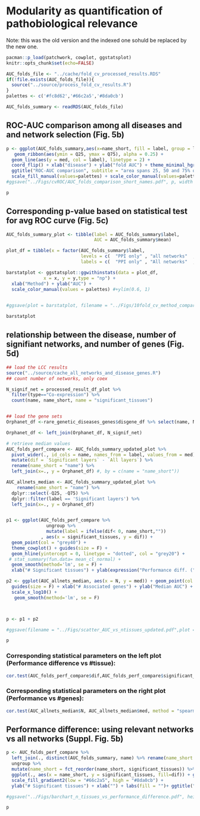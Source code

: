 # Modularity as quantification of pathobiological relevance

Note: this was the old version and the indexed one sohuld be replaced by the new one.

```r
pacman::p_load(patchwork, cowplot, ggstatsplot)
knitr::opts_chunk$set(echo=FALSE)

AUC_folds_file <- "../cache/fold_cv_processed_results.RDS"
if(!file.exists(AUC_folds_file)){
  source("../source/process_fold_cv_results.R")
}
palettes <- c('#fc8d62','#66c2a5','#8da0cb')

AUC_folds_summary <- readRDS(AUC_folds_file)
```

## ROC-AUC comparison among all diseases and and network selection (Fig. 5b)
```r
p <- ggplot(AUC_folds_summary,aes(x=name_short, fill = label, group = label)) +
   geom_ribbon(aes(ymin = Q25, ymax = Q75), alpha = 0.25) +
  geom_line(aes(y = med, col = label), linetype = 2) +
  coord_flip() + xlab("disease") + ylab("fold AUC") + theme_minimal_hgrid() + theme(legend.position = "bottom") +
  ggtitle("ROC-AUC comparison", subtitle = "area spans 25, 50 and 75% quantile") +
  scale_fill_manual(values=palettes) + scale_color_manual(values=palettes)
#ggsave("../Figs/cvROC/AUC_folds_comparison_short_names.pdf", p, width = 6, height = 6)

p
```


## Corresponding p-value based on statistical test for avg ROC curve (Fig. 5c)

```r
AUC_folds_summary_plot <- tibble(label = AUC_folds_summary$label, 
                                 AUC = AUC_folds_summary$mean)

plot_df = tibble(x = factor(AUC_folds_summary$label,  
                            levels = c(  "PPI only" , "all networks"  , "significant networks"),
                            labels = c(  "PPI only" , "All networks"  , "Significant networks")), y = AUC_folds_summary$mean)

barstatplot <- ggstatsplot::ggwithinstats(data = plot_df,
              x = x, y = y,type = "np") + 
  xlab("Method") + ylab("AUC") +
  scale_color_manual(values = palettes) #+ylim(0.6, 1)
  

#ggsave(plot = barstatplot, filename = "../Figs/10fold_cv_method_compared_boxplot.pdf", width = 6*0.8, height = 4*0.8)

barstatplot
```



## relationship between the disease, number of signifiant networks, and number of genes (Fig. 5d)


```r
## load the LCC results 
source("../source/cache_all_networks_and_disease_genes.R")
## count number of networks, only coex

N_signif_net = processed_result_df_plot %>% 
  filter(type=="Co-expression") %>%
  count(name, name_short, name = "significant_tissues")


## load the gene sets
Orphanet_df <-rare_genetic_diseases_genes$disgene_df %>% select(name, N)

Orphanet_df <- left_join(Orphanet_df, N_signif_net)

# retrieve median values
AUC_folds_perf_compare <- AUC_folds_summary_updated_plot %>% 
  pivot_wider(., id_cols = name, names_from = label, values_from = med) %>%
  mutate(dif = `Significant layers` - `All layers`) %>%
  rename(name_short = "name") %>%
  left_join(x=., y = Orphanet_df) #, by = c(name = "name_short"))

AUC_allnets_median <- AUC_folds_summary_updated_plot %>% 
    rename(name_short = "name") %>%
  dplyr::select(-Q25, -Q75) %>%
  dplyr::filter(label == 'Significant layers') %>%
  left_join(x=., y = Orphanet_df)


p1 <- ggplot(AUC_folds_perf_compare %>%
               ungroup %>%
               mutate(label = ifelse(dif< 0, name_short,""))
             , aes(x = significant_tissues, y = dif)) + 
  geom_point(col = "grey40") + 
  theme_cowplot() + guides(size = F) + 
  geom_hline(yintercept = 0, linetype = "dotted", col = "grey20") + 
 # stat_summary(fun.data= mean_cl_normal) + 
  geom_smooth(method='lm', se = F) +
  xlab("# Significant tissues") + ylab(expression("Performance diff. ("*Delta*"AUC)"))

p2 <- ggplot(AUC_allnets_median, aes(x = N, y = med)) + geom_point(col = "grey40") + theme_cowplot() + 
  guides(size = F) + xlab("# Associated genes") + ylab("Median AUC") + 
  scale_x_log10() +
   geom_smooth(method='lm', se = F)   



p <- p1 + p2

#ggsave(filename = "../Figs/scatter_AUC_vs_ntissues_updated.pdf",plot = p,  height = 3, width = 6)

p
```
### Corresponding statistical parameters on the left plot (Performance difference vs #tissue):

```r
cor.test(AUC_folds_perf_compare$dif,AUC_folds_perf_compare$significant_tissues, method = "spearman")
```

### Corresponding statistical parameters on the right plot (Performance vs #genes):
```r
cor.test(AUC_allnets_median$N, AUC_allnets_median$med, method = "spearman")
```

## Performance difference: using relevant networks vs all networks (Suppl. Fig. 5b)


```r
p <- AUC_folds_perf_compare %>%
  left_join(., distinct(AUC_folds_summary, name) %>% rename(name_short = "name"), by="name_short") %>%
  ungroup %>% 
  mutate(name_short = fct_reorder(name_short, significant_tissues)) %>%
  ggplot(., aes(x = name_short, y = significant_tissues, fill=dif)) + geom_col() + theme_minimal() + coord_flip() + 
  scale_fill_gradient2(low = "#66c2a5", high = "#8da0cb") + 
  ylab("# Significant tissues") + xlab("") + labs(fill = "")+ ggtitle("Performance difference", subtitle = "Selected networks vs all networks")

#ggsave("../Figs/barchart_n_tissues_vs_performance_difference.pdf", height = 4, width = 6)

p
```




